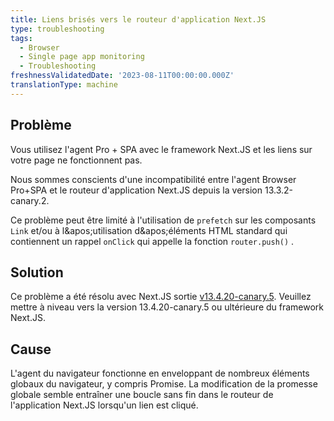```yaml
---
title: Liens brisés vers le routeur d'application Next.JS
type: troubleshooting
tags:
  - Browser
  - Single page app monitoring
  - Troubleshooting
freshnessValidatedDate: '2023-08-11T00:00:00.000Z'
translationType: machine
---
```


## Problème

Vous utilisez l'agent Pro + SPA avec le framework Next.JS et les liens sur votre page ne fonctionnent pas.

Nous sommes conscients d'une incompatibilité entre l'agent Browser Pro+SPA et le routeur d'application Next.JS depuis la version 13.3.2-canary.2.

Ce problème peut être limité à l'utilisation de `prefetch` sur les composants `Link` et/ou à l&amp;apos;utilisation d&amp;apos;éléments HTML standard qui contiennent un rappel `onClick` qui appelle la fonction `router.push()` .

## Solution

Ce problème a été résolu avec Next.JS sortie [v13.4.20-canary.5](https://github.com/vercel/next.js/releases/tag/v13.4.20-canary.5). Veuillez mettre à niveau vers la version 13.4.20-canary.5 ou ultérieure du framework Next.JS.

## Cause

L'agent du navigateur fonctionne en enveloppant de nombreux éléments globaux du navigateur, y compris Promise. La modification de la promesse globale semble entraîner une boucle sans fin dans le routeur de l'application Next.JS lorsqu'un lien est cliqué.